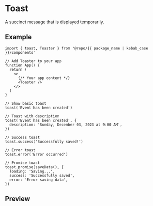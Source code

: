 
<Meta of={Stories} />

# Toast

A succinct message that is displayed temporarily.

## Example

```tsx
import { toast, Toaster } from '@repo/{{ package_name | kebab_case }}/components'

// Add Toaster to your app
function App() {
  return (
    <>
      {/* Your app content */}
      <Toaster />
    </>
  )
}

// Show basic toast
toast('Event has been created')

// Toast with description
toast('Event has been created', {
  description: 'Sunday, December 03, 2023 at 9:00 AM',
})

// Success toast
toast.success('Successfully saved!')

// Error toast
toast.error('Error occurred')

// Promise toast
toast.promise(saveData(), {
  loading: 'Saving...',
  success: 'Successfully saved',
  error: 'Error saving data',
})
```

## Preview

<Primary />
